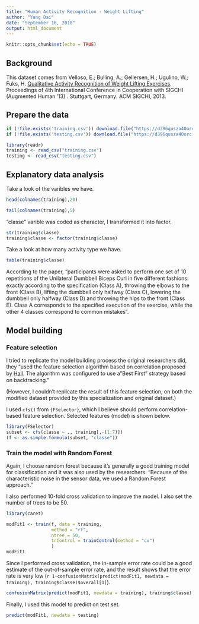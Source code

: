 ---
title: "Human Activity Recognition - Weight Lifting"
author: "Yang Dai"
date: "September 16, 2018"
output: html_document
---

```{r setup, include=FALSE}
knitr::opts_chunk$set(echo = TRUE)
```

## Background
This dataset comes from Velloso, E.; Bulling, A.; Gellersen, H.; Ugulino, W.; Fuks, H. [Qualitative Activity Recognition of Weight Lifting Exercises](http://web.archive.org/web/20161217164008/http://groupware.les.inf.puc-rio.br:80/work.jsf?p1=11201). Proceedings of 4th International Conference in Cooperation with SIGCHI (Augmented Human '13) . Stuttgart, Germany: ACM SIGCHI, 2013. 

## Prepare the data
```{r message=FALSE}
if (!file.exists('training.csv')) download.file("https://d396qusza40orc.cloudfront.net/predmachlearn/pml-training.csv","training.csv",mode="wb")
if (!file.exists('testing.csv')) download.file("https://d396qusza40orc.cloudfront.net/predmachlearn/pml-testing.csv","testing.csv",mode="wb")
```

```{r message=FALSE, warning=FALSE}
library(readr)
training <- read_csv("training.csv")
testing <- read_csv("testing.csv")
```

## Explanatory data analysis
Take a look of the varibles we have.
```{r}
head(colnames(training),20)
```
```{r}
tail(colnames(training),5)
```
"classe" varible was coded as character, I transformed it into factor.
```{r}
str(training$classe)
training$classe <- factor(training$classe)
```
Take a look at how many activity type we have.
```{r}
table(training$classe)
```
According to the paper, "participants were asked to perform one set of 10 repetitions of the Unilateral Dumbbell Biceps Curl in ﬁve diﬀerent fashions: exactly according to the speciﬁcation (Class A), throwing the elbows to the front (Class B), lifting the dumbbell only halfway (Class C), lowering the dumbbell only halfway (Class D) and throwing the hips to the front (Class E). Class A corresponds to the speciﬁed execution of the exercise, while the other 4 classes correspond to common mistakes". 

## Model building
### Feature selection
I tried to replicate the model building process the original researchers did, they "used the feature selection algorithm based on correlation proposed by [Hall](https://www.cs.waikato.ac.nz/~mhall/thesis.pdf). The algorithm was conﬁgured to use a "Best First" strategy based on backtracking."  
  
(However, I couldn't replicate the result of this feature selection, on both the modified dataset provided by this specialization and original dataset.)  
  
I used `cfs()` from `{FSelector}`, which I believe should perform correlation-based feature selection. Selected features (model) is shown below.
```{r}
library(FSelector)
subset <- cfs(classe ~ ., training[,-(1:7)])
(f <- as.simple.formula(subset, "classe"))
```

### Train the model with Random Forest
Again, I choose random forest because it's generally a good training model for classification and it was also used by the researchers: "Because of the characteristic noise in the sensor data, we used a Random Forest approach."  
  
I also performed 10-fold cross validation to improve the model. I also set the number of trees to be 50.
```{r message=FALSE}
library(caret)
```

```{r}
modFit1 <- train(f, data = training, 
                 method = "rf",
                 ntree = 50, 
                 trControl = trainControl(method = "cv")
                 )
modFit1
```
Since I performed cross validation, the in-sample error rate could be a good estimate of the out-of-sample error rate, and the result shows that the error rate is very low (`r 1-confusionMatrix(predict(modFit1, newdata = training), training$classe)$overall[1]`).
```{r}
confusionMatrix(predict(modFit1, newdata = training), training$classe)
```
Finally, I used this model to predict on test set.
```{r}
predict(modFit1, newdata = testing)
```